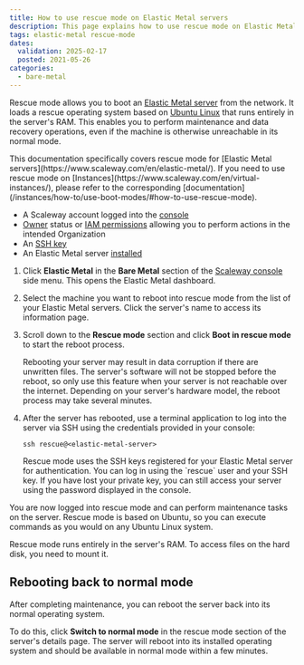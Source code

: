 ```yaml
---
title: How to use rescue mode on Elastic Metal servers
description: This page explains how to use rescue mode on Elastic Metal servers
tags: elastic-metal rescue-mode
dates:
  validation: 2025-02-17
  posted: 2021-05-26
categories:
  - bare-metal
---
```




Rescue mode allows you to boot an [Elastic Metal server](https://www.scaleway.com/en/elastic-metal/) from the network. It loads a rescue operating system based on [Ubuntu Linux](https://ubuntu.com/) that runs entirely in the server's RAM. This enables you to perform maintenance and data recovery operations, even if the machine is otherwise unreachable in its normal mode.

<Message type="note">
  This documentation specifically covers rescue mode for [Elastic Metal servers](https://www.scaleway.com/en/elastic-metal/). If you need to use rescue mode on [Instances](https://www.scaleway.com/en/virtual-instances/), please refer to the corresponding [documentation](/instances/how-to/use-boot-modes/#how-to-use-rescue-mode).
</Message>

<Requirements />

- A Scaleway account logged into the [console](https://console.scaleway.com)
- [Owner](/iam/concepts/#owner) status or [IAM permissions](/iam/concepts/#permission) allowing you to perform actions in the intended Organization
- An [SSH key](/organizations-and-projects/how-to/create-ssh-key/)
- An Elastic Metal server [installed](/elastic-metal/quickstart/#how-to-create-an-elastic-metal-server)


1. Click **Elastic Metal** in the **Bare Metal** section of the [Scaleway console](https://console.scaleway.com) side menu. This opens the Elastic Metal dashboard.

2. Select the machine you want to reboot into rescue mode from the list of your Elastic Metal servers. Click the server's name to access its information page.

3. Scroll down to the **Rescue mode** section and click **Boot in rescue mode** to start the reboot process.

    <Message type="important">
      Rebooting your server may result in data corruption if there are unwritten files. The server's software will not be stopped before the reboot, so only use this feature when your server is not reachable over the internet.
    </Message>

    <Message type="tip">
      Depending on your server's hardware model, the reboot process may take several minutes.
    </Message>

4. After the server has rebooted, use a terminal application to log into the server via SSH using the credentials provided in your console:

    <Lightbox image={image} alt="Elastic Metal Rescue Mode Credentials Information" />

    ```
    ssh rescue@<elastic-metal-server>
    ```

    <Message type="tip">
      Rescue mode uses the SSH keys registered for your Elastic Metal server for authentication. You can log in using the `rescue` user and your SSH key. If you have lost your private key, you can still access your server using the password displayed in the console.
    </Message>

You are now logged into rescue mode and can perform maintenance tasks on the server. Rescue mode is based on Ubuntu, so you can execute commands as you would on any Ubuntu Linux system.

<Lightbox image={image2} alt="" />

<Message type="note">
  Rescue mode runs entirely in the server's RAM. To access files on the hard disk, you need to mount it.
</Message>

## Rebooting back to normal mode

After completing maintenance, you can reboot the server back into its normal operating system.

To do this, click **Switch to normal mode** in the rescue mode section of the server's details page. The server will reboot into its installed operating system and should be available in normal mode within a few minutes.